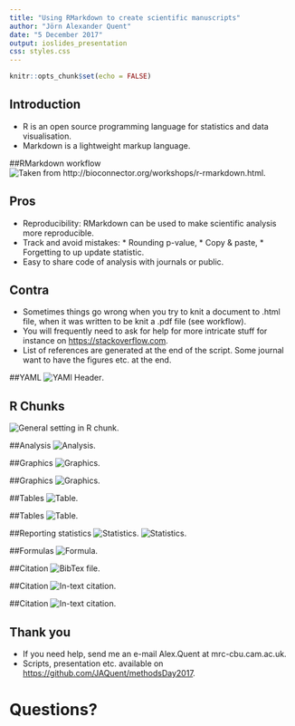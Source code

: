 ```yaml
---
title: "Using RMarkdown to create scientific manuscripts"
author: "Jörn Alexander Quent"
date: "5 December 2017"
output: ioslides_presentation
css: styles.css
---
```



```r
knitr::opts_chunk$set(echo = FALSE)
```

## Introduction
- R is an open source programming language for statistics and data visualisation.
- Markdown is a lightweight markup language.

##RMarkdown workflow
![Taken from http://bioconnector.org/workshops/r-rmarkdown.html](rmarkdown-workflowSmall.png).


## Pros 
* Reproducibility: RMarkdown can be used to make scientific analysis more reproducible. 
* Track and avoid mistakes:
      * Rounding p-value,
      * Copy & paste,
      * Forgetting to up update statistic.
* Easy to share code of analysis with journals or public.

## Contra
* Sometimes things go wrong when you try to knit a document to .html file, when it was written to be knit a .pdf file (see workflow). 
* You will frequently need to ask for help for more intricate stuff for instance on [https://stackoverflow.com](https://stackoverflow.com).
* List of references are generated at the end of the script. Some journal want to have the figures etc. at the end. 

##YAML
![YAMl Header](yaml.png).

## R Chunks
![General setting in R chunk](settings.png).

##Analysis
![Analysis](analysis.png).

##Graphics
![Graphics](graphic1.png).

##Graphics
![Graphics](graphic2.png).

##Tables
![Table](table1.png).

##Tables
![Table](table2.png).

##Reporting statistics
![Statistics](stats1.png).
![Statistics](stats2.png).

##Formulas
![Formula](pic6.png).

##Citation 
![BibTex file](references.png).

##Citation
![In-text citation](citation1.png).

##Citation
![In-text citation](citation2.png).


## Thank you
- If you need help, send me an e-mail Alex.Quent at mrc-cbu.cam.ac.uk.
- Scripts, presentation etc. available on [https://github.com/JAQuent/methodsDay2017](https://github.com/JAQuent/methodsDay2017).

# Questions?
